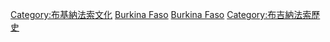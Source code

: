 [[Category:布基納法索文化|Category:布基納法索文化]]
[[Category:非洲世界遗产|Burkina Faso]]
[[Category:各國世界遺產|Burkina Faso]]
[[Category:布吉納法索歷史|Category:布吉納法索歷史]]